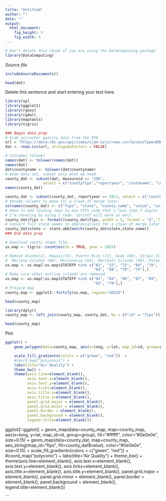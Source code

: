 ```yaml
---
title: "Untitled"
author: ""
date: ""
output: 
  html_document:
    fig_height: 3
    fig_width: 5
---
```

<!-- Don't edit in between this line and the one below -->
```r
# Don't delete this chunk if you are using the DataComputing package
library(DataComputing)
```
*Source file* 
```r
includeSourceDocuments()
```
<!-- Don't edit the material above this line -->

```r
head(dat)
```


Delete this sentence and start entering your text here.
```r
library(sp)
library(ggplot2)
library(rgeos)
library(rgdal)
library(maptools)
library(tigris)
```
```r
### Begin data prep
# Grab air/water quality data from the EPA
url = "https://data.cdc.gov/api/views/cjae-szjv/rows.csv?accessType=DOWNLOAD"
dat <- read.csv(url, stringsAsFactors = FALSE)
```

```r
# Colnames tolower
names(dat) <- tolower(names(dat))
names(dat)
dat$countyname <- tolower(dat$countyname)
# Wide data set, subset only what we need.
county_dat <- subset(dat, measureid == "296", 
                 select = c("countyfips","reportyear", "statename", "countyname", "value", "unitname"))
names(county_dat)

county_dat <- subset(county_dat, reportyear == 2011, select = c("countyfips","statename", "countyname", "value", "unitname"))
# Rename columns to make for a clean df merge later.
colnames(county_dat) <- c("fips", "state", "county_name", "value", "unitname")
# Have to add leading zeos to any FIPS code that's less than 5 digits long to get a good match.
# I'm cheating by using C code. sprintf will work as well.
county_dat$fips <- formatC(county_dat$fips, width = 5, format = "d", flag = "0")
# Convert full state names to abbreviations for a clean df merge later.
county_dat$state <- state.abb[match(county_dat$state,state.name)]
### End data prep

# Download county shape file.
us.map <- tigris::counties(cb = TRUE, year = 2015)

# Remove Alaska(2), Hawaii(15), Puerto Rico (72), Guam (66), Virgin Islands (78), American Samoa (60)
#  Mariana Islands (69), Micronesia (64), Marshall Islands (68), Palau (70), Minor Islands (74)
us.map <- us.map[!us.map$STATEFP %in% c("02", "15", "72", "66", "78", "60", "69",
                                        "64", "68", "70", "74"),]
# Make sure other outling islands are removed.
us.map <- us.map[!us.map$STATEFP %in% c("81", "84", "86", "87", "89", "71", "76",
                                        "95", "79"),]
# Projuce map
county_map <- ggplot2::fortify(us.map, region="GEOID")

head(county_map)

library(dplyr)
county_map <- left_join(county_map, county_dat, by = c("id" = "fips"))

head(county_map)
```

Plot
```r
ggplot() +
    geom_polygon(data=county_map, aes(x=long, y=lat, map_id=id, group=group, fill = value), color="black", size=0.25) +

    scale_fill_gradientn(colors = c("green", "red"))  +
    #coord_map(“polyconic”) +
    labs(title="Air Quality") + 
    theme_bw() +
    theme(axis.line=element_blank(),
          axis.text.x=element_blank(),
          axis.text.y=element_blank(),
          axis.ticks=element_blank(),
          axis.title.x=element_blank(),
          axis.title.y=element_blank(),
          panel.grid.major = element_blank(),
          panel.grid.minor = element_blank(),
          panel.border = element_blank(),
          panel.background = element_blank(),
          legend.title=element_blank())
```



ggplot2::ggplot() +
    geom_map(data=county_map, map=county_map,
             aes(x=long, y=lat, map_id=id, group=group),
             fill="#ffffff", color="#0e0e0e", size=0.15) +
    geom_map(data=county_dat, map=county_map, aes_string(map_id="fips", fill=county_dat$value),
             color="#0e0e0e", size=0.15) +
    scale_fill_gradientn(colors = c("green", "red"))  +
    #coord_map(“polyconic”) +
    labs(title="Air Quality") + 
    theme_bw() +
    theme(axis.line=element_blank(),
          axis.text.x=element_blank(),
          axis.text.y=element_blank(),
          axis.ticks=element_blank(),
          axis.title.x=element_blank(),
          axis.title.y=element_blank(),
          panel.grid.major = element_blank(),
          panel.grid.minor = element_blank(),
          panel.border = element_blank(),
          panel.background = element_blank(),
          legend.title=element_blank())

```
